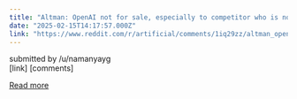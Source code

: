 ```yaml
---
title: "Altman: OpenAI not for sale, especially to competitor who is not able to beat us"
date: "2025-02-15T14:17:57.000Z"
link: "https://www.reddit.com/r/artificial/comments/1iq29zz/altman_openai_not_for_sale_especially_to/"
---
```


submitted by    /u/namanyayg  
 [link]   [comments]

[Read more](https://www.reddit.com/r/artificial/comments/1iq29zz/altman_openai_not_for_sale_especially_to/)
